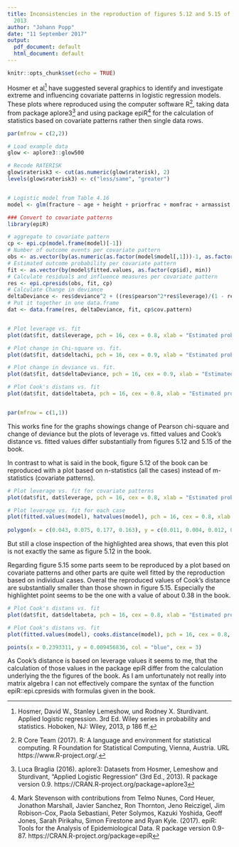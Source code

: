 ```yaml
---
title: Inconsistencies in the reproduction of figures 5.12 and 5.15 of Hosmer et al.
  2013
author: "Johann Popp"
date: "11 September 2017"
output:
  pdf_document: default
  html_document: default
---
```


```r
knitr::opts_chunk$set(echo = TRUE)
```

Hosmer et al[^1] have suggested several graphics to identify and investigate extreme and influencing covariate patterns in logistic regression models. These plots where reproduced using the computer software R[^2], taking data from package aplore3[^3] and using package epiR[^4] for the calculation of statistics based on covariate patterns rather then single data rows.

```r
par(mfrow = c(2,2))

# Load example data
glow <- aplore3::glow500

# Recode RATERISK
glow$raterisk3 <- cut(as.numeric(glow$raterisk), 2)
levels(glow$raterisk3) <- c("less/same", "greater")


# Logistic model from Table 4.16
model <- glm(fracture ~ age + height + priorfrac + momfrac + armassist + raterisk3 + age:priorfrac + momfrac:armassist, data = glow, family = "binomial")

### Convert to covariate patterns
library(epiR)

# aggregate to covariate pattern
cp <- epi.cp(model.frame(model)[-1])
# Number of outcome events per covariate pattern
obs <- as.vector(by(as.numeric(as.factor(model$model[,1]))-1, as.factor(cp$id), sum))
# Estimated outcome probability per covariate pattern
fit <- as.vector(by(model$fitted.values, as.factor(cp$id), min))
# Calculate residuals and influence measures per covariate pattern
res <- epi.cpresids(obs, fit, cp)
# Calculate Change in deviance
deltaDeviance <- res$deviance^2 + ((res$pearson^2*res$leverage)/(1 - res$leverage))
# Put it together in one data.frame
dat <- data.frame(res, deltaDeviance, fit, cp$cov.pattern)


# Plot leverage vs. fit
plot(dat$fit, dat$leverage, pch = 16, cex = 0.8, xlab = "Estimated probability", ylab = "Leverage", xlim = c(0, 0.8), ylim = c(0, 0.08), bty = "n")

# Plot change in Chi-square vs. fit.
plot(dat$fit, dat$deltachi, pch = 16, cex = 0.9, xlab = "Estimated probability", ylab = "Change in Pearson chi-square", xlim = c(0, 0.8), bty = "n")

# Plot change in deviance vs. fit.
plot(dat$fit, dat$deltaDeviance, pch = 16, cex = 0.9, xlab = "Estimated probability", ylab = "Change in deviance", xlim = c(0, 0.8), bty = "n")

# Plot Cook's distans vs. fit
plot(dat$fit, dat$deltabeta, pch = 16, cex = 0.8, xlab = "Estimated probability", ylab = "Cook's distance", xlim = c(0, 0.8), bty = "n")


par(mfrow = c(1,1))

```

This works fine for the graphs showings change of Pearson chi-square and change of deviance but the plots of leverage vs. fitted values and Cook's distance vs. fitted values differ substantially from figures 5.12 and 5.15 of the book.

In contrast to what is said in the book, figure 5.12 of the book can be reproduced with a plot based on n-statistics (all the cases) instead of m-statistics (covariate patterns).

```r
# Plot leverage vs. fit for covariate patterns
plot(dat$fit, dat$leverage, pch = 16, cex = 0.8, xlab = "Estimated probability", ylab = "Leverage", main = "Leverage vs. fitted values based on covariate patterns", xlim = c(0, 0.8), ylim = c(0, 0.08), bty = "n")

# Plot leverage vs. fit for each case
plot(fitted.values(model), hatvalues(model), pch = 16, cex = 0.8, xlab = "Estimated probability", ylab = "Leverage", main = "Leverage vs. fitted values based on individual cases", xlim = c(0, 0.8), ylim = c(0, 0.08), bty = "n")
 
polygon(x = c(0.043, 0.075, 0.177, 0.163), y = c(0.011, 0.004, 0.012, 0.030), col = rgb(0,0,1,0.2), border = NA)

```


But still a close inspection of the highlighted area shows, that even this plot is not exactly the same as figure 5.12 in the book.


Regarding figure 5.15 some parts seem to be reproduced by a plot based on covariate patterns and other parts are quite well fitted by the reproduction based on individual cases. Overal the reproduced values of Cook's distance are substantially smaller than those shown in figure 5.15. Especially the highlightet point seems to be the one with a value of about 0.38 in the book.

```r
# Plot Cook's distans vs. fit
plot(dat$fit, dat$deltabeta, pch = 16, cex = 0.8, xlab = "Estimated probability", ylab = "Cook's distance", main = "Cook's distance based on covariate patterns", xlim = c(0, 0.8), bty = "n")

# Plot Cook's distans vs. fit
plot(fitted.values(model), cooks.distance(model), pch = 16, cex = 0.8, xlab = "Estimated probability", ylab = "Cook's distance", main = "Cook's distance based on individual cases", xlim = c(0, 0.8), bty = "n")

points(x = 0.2393311, y = 0.009456836, col = "blue", cex = 3)

```

As Cook's distance is based on leverage values it seems to me, that the calculation of those values in the package epiR differ from the calculation underlying the the figures of the book. As I am unfortunately not really into matrix algebra I can not effectively compare the syntax of the function epiR::epi.cpresids with formulas given in the book.


[^2]:  R Core Team (2017). R: A language and environment for statistical computing. R Foundation for Statistical Computing, Vienna, Austria. URL https://www.R-project.org/.


[^1]: Hosmer, David W., Stanley Lemeshow, und Rodney X. Sturdivant. Applied logistic regression. 3rd Ed. Wiley series in probability and statistics. Hoboken, NJ: Wiley, 2013, p 186 ff.

[^3]:   Luca Braglia (2016). aplore3: Datasets from Hosmer, Lemeshow and Sturdivant, "Applied Logistic Regression" (3rd Ed., 2013). R package version 0.9.   https://CRAN.R-project.org/package=aplore3


[^4]:   Mark Stevenson with contributions from Telmo Nunes, Cord Heuer, Jonathon Marshall, Javier Sanchez, Ron Thornton, Jeno Reiczigel, Jim Robison-Cox, Paola Sebastiani, Peter Solymos, Kazuki Yoshida, Geoff Jones, Sarah Pirikahu, Simon Firestone and Ryan Kyle. (2017). epiR: Tools for the Analysis of Epidemiological Data. R package version 0.9-87. https://CRAN.R-project.org/package=epiR